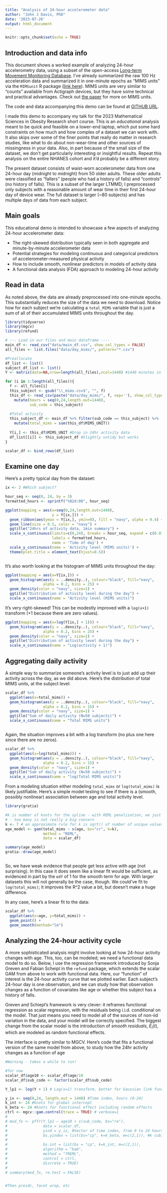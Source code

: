 ```yaml
---
title: "Analysis of 24-hour accelerometer data"
author: "John J Davis, PhD"
date: '2023-07-26'
output: html_document
---
```


```r
knitr::opts_chunk$set(echo = TRUE)


```

## Introduction and data info

This document shows a worked example of analyzing 24-hour accelerometry data, using a subset of the open-access [Long-term Movement Monitoring Database](https://physionet.org/content/ltmm/1.0.0/). I've already summarized the raw 100 Hz acceleration data and summarized it in one-minute epochs as "MIMS units" via the `MIMSunit` R package ([link here](https://github.com/mHealthGroup/MIMSunit)). MIMS units are very similar to "counts" available from Actigraph devices, but they have some technical and practical advantages. Check out [the paper](https://www.ncbi.nlm.nih.gov/pmc/articles/PMC8301210/) for more on MIMS units. 

The code and data accompanying this demo can be found at [GITHUB URL](http://github.com). 

I made this demo to accompany my talk for the 2023 Mathematical Sciences in Obesity Research short course. This is an *educational* analysis meant to be quick and feasible on a lower-end laptop, which put some hard constraints on how much and how complex of a dataset we can work with. It also skips over some of the finer points that really do matter in research studies, like what to do about non-wear-time and other sources of missingness in your data.  Also, in part because of the small size of the dataset, we don't get particularly interesting or insightful results. Repeat this analysis on the entire NHANES cohort and it'd probably be a different story.  

The present dataset consists of waist-worn accelerometer data from one 24-hour day (midnight to midnight) from 50 older adults. These older adults were classified as "fallers" (people who had a history of falls) and "controls" (no history of falls). This is a subset of the larger LTMMD; I preprocessed only subjects with a reasonable amount of wear time in their first 24-hour day of device wear. The full dataset is larger (~80 subjects) and has multiple days of data from each subject.  

## Main goals  

This educational demo is intended to showcase a few aspects of analyzing 24-hour accelerometer data:  

* The right-skewed distribution typically seen in both aggregate and minute-by-minute accelerometer data  
* Potential strategies for modeling continuous and categorical predictors of accelerometer-measured physical activity  
* How to include smooth, nonlinear predictors in models of activity data
* A functional data analysis (FDA) approach to modeling 24-hour activity  


## Read in data

As noted above, the data are already preprocessed into one-minute epochs. This substantially reduces the size of the data we need to download. Notice how for each subject we're calculating a `total_MIMS` variable that is just a sum of all of their accumulated MIMS units throughout the day.  


```r

library(tidyverse)
library(mgcv)
library(refund)

# --- Load in our files and main dataframe ----
main_df <- read_csv("data/main_df.csv", show_col_types = FALSE)
all_files <- list.files("data/day_mims/", pattern="*.csv")

#Preallocate
df_list <- list()
subject_df_list <- list()
Y <- matrix(data=NA,nrow=length(all_files),ncol=1440) #1440 minutes in a day

for (i in 1:length(all_files)){
  f <- all_files[i]
  this_subject <- gsub("\\_mims.csv$", "", f)
  this_df <- read_csv(paste("data/day_mims/", f, sep=''), show_col_types = FALSE) %>%
    mutate(hours = seq(0,24,length.out=1440),
           sub_code = this_subject)
  
  #Total activity
  this_subject_df <- main_df %>% filter(sub_code == this_subject) %>% 
    mutate(total_mims = sum(this_df$MIMS_UNIT))
  
  Y[i,] <- this_df$MIMS_UNIT #Drop in 24hr activity data
  df_list[[i]] <- this_subject_df #Slightly untidy but works
}

scalar_df <- bind_rows(df_list)

```

## Examine one day  

Here's a pretty typical day from the dataset:  

```r

ix <- 2 #Which subject? 

hour_seq <- seq(0, 24, by = 3)
formatted_hours <- sprintf("%02d:00", hour_seq)

ggplot(mapping = aes(x=seq(0,24,length.out=1440), 
                     y = Y[ix,])) + 
  geom_ribbon(aes(ymax = Y[ix,], ymin=0), fill = "navy", alpha = 0.4) + 
  geom_line(size = 0.5, color = "navy") + 
  ggtitle("24hrs of activity data, 1min summary") + 
  scale_x_continuous(limits=c(0,24), breaks = hour_seq, expand = c(0.01,0),
                     labels = formatted_hours,
                     name = 'Time of day') +
  scale_y_continuous(name = 'Activity level (MIMS units)') + 
  theme(plot.title = element_text(hjust=0.5))



```

It's also worth looking at the histogram of MIMS units throughout the day:  


``` r

ggplot(mapping = aes(x=Y[ix,])) + 
  geom_histogram(aes(y = ..density..), colour="black", fill="navy", 
                 alpha = 0.2, bins = 25) + 
  geom_density(color = "navy", size=1) + 
  ggtitle("Distribution of activity level during the day") + 
  scale_x_continuous(name = "Activity level (MIMS units)")


```


It's very right-skewed! This can be modestly improved with a `log(x+1)` transform (+1 because there are zero values).  

``` r

ggplot(mapping = aes(x=log(Y[ix,] + 1))) + 
  geom_histogram(aes(y = ..density..), colour="black", fill="navy", 
                 alpha = 0.2, bins = 25) + 
  geom_density(color = "navy", size=1) + 
  ggtitle("Distribution of activity level during the day") + 
  scale_x_continuous(name = "Log(activity + 1)") 


```

## Aggregating daily activity 

A simple way to summarize someone's activity level is to just add up their activity across the day, as we did above. Here's the distribution of total MIMS units, at the subject level:  

``` r

scalar_df %>%
  ggplot(aes(x=total_mims)) + 
  geom_histogram(aes(y = ..density..), colour="black", fill="navy", 
                 alpha = 0.2, bins = 15) + 
  geom_density(color = "navy", size=1) + 
  ggtitle("Sum of daily activity (N=50 subjects)") + 
  scale_x_continuous(name = "Total MIMS units") 



```

Again, the situation improves a bit with a log transform (no plus one here since there are no zeros).  

```r



scalar_df %>%
  ggplot(aes(x=log(total_mims))) + 
  geom_histogram(aes(y = ..density..), colour="black", fill="navy", 
                 alpha = 0.2, bins = 15) + 
  geom_density(color = "navy", size=1) + 
  ggtitle("Sum of daily activity (N=50 subjects)") + 
  scale_x_continuous(name = "log(Total MIMS units)") 


```

From a modeling situation either modeling `total_mims` or `log(total_mims)` is likely justifiable. Here's a simple model testing to see if there is a (smooth, possibly nonlinear) association between age and total activity level.   

``` r

library(gratia)

#k is number of knots for the spline - with REML penalization, we just need "enough"
# - too many is not really a big concern
k <- 7 # an approximate rule for k is sqrt() of number of unique values, here 49
age_model <- gam(total_mims ~ s(age, bs="cr", k=k),
                 method = "REML",
                 data = scalar_df)

summary(age_model)
gratia::draw(age_model)



```  

  
  
So, we have weak evidence that people get less active with age (not surprising). In this case it does seem like a linear fit would be sufficient, as evidenced in part by the `edf` of 1 for the smooth term for age. With larger datasets this will not generally be the case, though. We could've fit to `log(total_mims)`; it improves the R^2 value a bit, but doesn't make a huge difference. 

In any case, here's a linear fit to the data:  

```r

scalar_df %>% 
  ggplot(aes(x=age, y=total_mims)) + 
  geom_point() + 
  geom_smooth(method="lm")


```

## Analyzing the 24-hour activity cycle

A more sophisticated analysis might involve looking at how 24-hour activity changes with age. This, too, can be modeled; we need a functional data model to do so. Below, I use the regression framework introduced by Sonja Greven and Fabian Scheipl in the `refund` package, which extends the scalar GAM from above to work with functional data.  Here, our "function" of interest is the 24-hour activity curve that we plotted earlier. Each subject's 24-hour day is one observation, and we can study how that observation changes as a function of covariates like age or whether this subject has a history of falls.  

Greven and Schiepl's framework is very clever: it reframes functional regression as scalar regression, with the residuals being i.i.d. conditional on the model. That just means you need to model all of the sources of non-iid variation in the data, and your model will be correctly specified. The biggest change from the scalar model is the introduction of *smooth residuals*, $E_i(t)$, which are modeled as random functional effects.  

The interface is pretty similar to MGCV. Here's code that fits a functional version of the same model from above, to study how the 24hr activity changes as a function of age 


```r
#Warning - takes a while to run!

#for now
scalar_df$age10 <- scalar_df$age/10
scalar_df$sub_code <- factor(scalar_df$sub_code)

Y_lp1 <- log(Y + 1) # Log(x=1) transform, better for Gaussian link function

y_ix <- seq(0,24, length.out = 1440) #Time index, hours (0-24)
k_int <- 24 #knots for global intercept
k_beta <- 24 #knots for functional effect including random effects
ctrl <- mgcv::gam.control(trace = TRUE) # verbose=1
# 
# mod_fx <- pffr(Y_lp1 ~ age10 + s(sub_code, bs="re"), 
#                data = scalar_df,
#                yind = y_ix, #Vector of time index, from 0 to 24 hours
#                bs.yindex = list(bs="cp", k=k_beta, m=c(2,1)), #k cubic P-splines
#                
#                bs.int = list(bs = "cp", k=k_int, m=c(2,1)),
#                algorithm = "bam", 
#                method = "fREML",
#                control = ctrl,
#                discrete = TRUE)
# 
# summary(mod_fx, re.test = FALSE)


#Then preidc, facet wrap, etc



```

